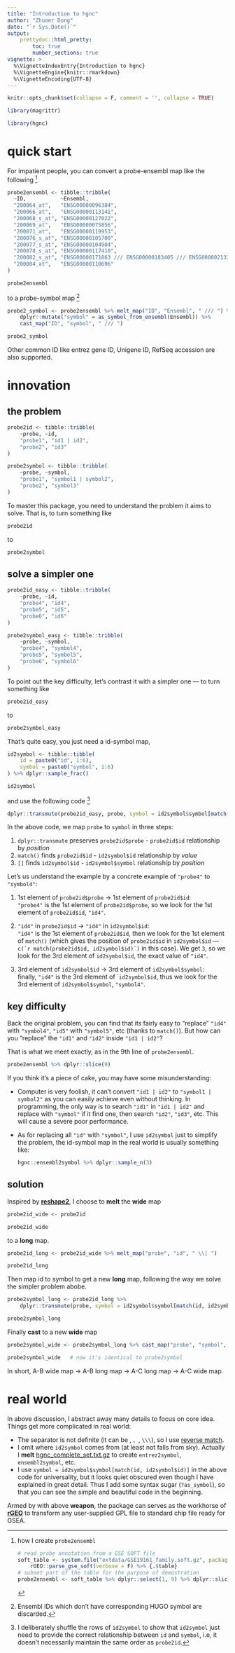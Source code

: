 ```yaml
---
title: "Introduction to hgnc"
author: "Zhuoer Dong"
date: "`r Sys.Date()`"
output: 
    prettydoc::html_pretty:
        toc: true
        number_sections: true
vignette: >
  %\VignetteIndexEntry{Introduction to hgnc}
  %\VignetteEngine{knitr::rmarkdown}
  %\VignetteEncoding{UTF-8}
---
```


```r
knitr::opts_chunk$set(collapse = F, comment = '', collapse = TRUE)

library(magrittr)
```

```r
library(hgnc)
```



# quick start

For impatient people, you can convert a probe-ensembl map like the following [^probe2ensembl]

```r
probe2ensembl <- tibble::tribble(
  ~ID,           ~Ensembl,                                                 
  "200064_at",   "ENSG00000096384",                                        
  "200066_at",   "ENSG00000113141",                                        
  "200068_s_at", "ENSG00000127022",                                        
  "200069_at",   "ENSG00000075856",                                        
  "200071_at",   "ENSG00000119953",                                        
  "200076_s_at", "ENSG00000105700",                                        
  "200077_s_at", "ENSG00000104904",                                        
  "200078_s_at", "ENSG00000117410",                                        
  "200082_s_at", "ENSG00000171863 /// ENSG00000183405 /// ENSG00000213326",
  "200084_at",   "ENSG00000110696"
)

probe2ensembl
```

[^probe2ensembl]: how I create `probe2ensembl`
    
    ```r
    # read probe annotation from a GSE SOFT file
    soft_table <- system.file("extdata/GSE19161_family.soft.gz", package = "rGEO") %>% 
        rGEO::parse_gse_soft(verbose = F) %>% {.$table}
    # subset part of the table for the purpose of demostration
    probe2ensembl <- soft_table %>% dplyr::select(1, 9) %>% dplyr::slice(41:50)
    ```

to a probe-symbol map ^[Ensembl IDs which don't have corresponding HUGO symbol are discarded.]

```r
probe2_symbol <- probe2ensembl %>% melt_map("ID", "Ensembl", " /// ") %>%
    dplyr::mutate("symbol" = as_symbol_from_ensembl(Ensembl)) %>%
    cast_map("ID", "symbol", " /// ")

probe2_symbol
```

Other common ID like entrez gene ID, Unigene ID, RefSeq accession are also supported.



# innovation

## the problem

```r
probe2id <- tibble::tribble(  
	~probe, ~id,
    "probe1", "id1 | id2",
    "probe2", "id3"
)

probe2symbol <- tibble::tribble(  
	~probe, ~symbol,
    "probe1", "symbol1 | symbol2",
    "probe2", "symbol3"
)
```

To master this package, you need to understand the problem it aims to solve. That is, to turn something like

```r
probe2id
```

to 

```r
probe2symbol
```



## solve a simpler one

```r
probe2id_easy <- tibble::tribble(  
	~probe, ~id,
    "probe4", "id4",
    "probe5", "id5",
    "probe6", "id6"
)

probe2symbol_easy <- tibble::tribble(  
	~probe, ~symbol,
    "probe4", "symbol4",
    "probe5", "symbol5",
    "probe6", "symbol6"
)
```

To point out the key difficulty, let's contrast it with a simpler one --- to turn something like 

```r
probe2id_easy
```

to 

```r
probe2symbol_easy
```

That's quite easy, you just need a id-symbol map, 

```r
id2symbol <- tibble::tibble(  
    id = paste0("id", 1:6),
    symbol = paste0("symbol", 1:6)
) %>% dplyr::sample_frac()

id2symbol
```

and use the following code ^[I deliberately shuffle the rows of `id2symbol` to show that `id2symbol` just need to provide the correct relationship between `id` and `symbol`, i.e, it doesn't necessarily maintain the same order as `probe2id`.]

```r
dplyr::transmute(probe2id_easy, probe, symbol = id2symbol$symbol[match(id, id2symbol$id)])
```

In the above code, we map `probe` to `symbol` in three steps:

1. `dplyr::transmute` preserves `probe2id$probe` - `probe2id$id` relationship by _position_
1. `match()` finds `probe2id$id` - `id2symbol$id` relationship by _value_
1. `[]` finds `id2symbol$id` - `id2symbol$symbol` relationship by _position_

Let's us understand the example by a concrete example of `"probe4"` to `"symbol4"`:

1. 1st element of `probe2id$probe` -> 1st element of `probe2id$id`:  
   `"probe4"` is the 1st element of `probe2id$probe`, so we look for the 1st element of `probe2id$id`, `"id4"`.

1. `"id4"` in `probe2id$id` -> `"id4"` in `id2symbol$id`:  
    `"id4"` is the 1st element of `probe2id$id`, then we look for the 1st element of `match()` (which gives the position of `probe2id$id` in `id2symbol$id` --- ``c(`r match(probe2id$id, id2symbol$id)`)`` in this case). We get `3`, so we look for the 3rd element of `id2symbol$id`, the exact value of `"id4"`.

1. 3rd element of `id2symbol$id` -> 3rd element of `id2symbol$symbol`:  
    finally, `"id4"` is the 3rd element of ``id2symbol$id`, thus we look for the 3rd element of `id2symbol$symbol`, `"symbol4"`.



## key difficulty 

Back the original problem, you can find that its fairly easy to "replace" `"id4"` with `"symbol4"`, `"id5"` with `"symbol5"`, etc (thanks to `match()`). But how can you "replace" the `"id1"` and `"id2"` inside `"id1 | id2"`? 

That is what we meet exactly, as in the 9th line of `probe2ensembl`.

```r
probe2ensembl %>% dplyr::slice(9)
```

If you think it's a piece of cake, you may have some misunderstanding: 

- Computer is very foolish, it can't convert `"id1 | id2"` to `"symbol1 | symbol2"` as you can easily achieve even without thinking. In programming, the only way is to search `"id1"` in `"id1 | id2"` and replace with `"symbol"` if it find one, then search `"id2"`, `"id3"`, etc. This will cause a severe poor performance.

- As for replacing all `"id"` with `"symbol"`, I use `id2symbol` just to simplify the problem, the id-symbol map in the real world is usually something like:

  ```r
  hgnc::ensembl2symbol %>% dplyr::sample_n(3)
  ```

## solution

Inspired by [**reshape2**](https://github.com/hadley/reshape), I choose to **melt** the **wide** map

```r
probe2id_wide <- probe2id

probe2id_wide
```

to a **long** map.

```r
probe2id_long <- probe2id_wide %>% melt_map("probe", "id", " \\| ")

probe2id_long
```


Then map id to symbol to get a new **long** map, following the way we solve the simpler problem abobe.

```r
probe2symbol_long <- probe2id_long %>% 
    dplyr::transmute(probe, symbol = id2symbol$symbol[match(id, id2symbol$id)])

probe2symbol_long
```

Finally **cast** to a new **wide** map

```r
probe2symbol_wide <- probe2symbol_long %>% cast_map("probe", "symbol", " /// ")

probe2symbol_wide   # now it's identical to probe2symbol
```

In short, A-B wide map -> A-B long map -> A-C long map -> A-C wide map.



# real world

In above discussion, I abstract away many details to focus on core idea. Things get more complicated in real world:

- The separator is not definite (it can be ` `, ` 、`, ` \\\ `), so I use [reverse match](https://github.com/dongzhuoer/rGEO/blob/master/R/platform.R#L184-L189).
- I omit where `id2symbol` comes from (at least not falls from sky). Actually I **melt** [hgnc_complete_set.txt.gz](https://github.com/dongzhuoer/hgnc/blob/master/data-raw/hgnc_complete_set.txt.gz) to create `entrez2symbol`, `ensembl2symbol`, etc.
- I use `symbol = id2symbol$symbol[match(id, id2symbol$id)]` in the above code for universality, but it looks quiet obscured even though I have explained in great detail. Thus I add some syntax sugar (`?as_symbol`), so that you can see the simple and beautiful code in the beginning.

Armed by with above **weapon**, the package can serves as the workhorse of [**rGEO**](https://github.com/dongzhuoer/rGEO) to transform any user-supplied GPL file to standard chip file ready for GSEA.
